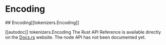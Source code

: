 # Encoding

<tokenizerslangcontent>
<python>
## Encoding[[tokenizers.Encoding]]

[[autodoc]] tokenizers.Encoding
</python>
<rust>
The Rust API Reference is available directly on the [Docs.rs](https://docs.rs/tokenizers/latest/tokenizers/) website.
</rust>
<node>
The node API has not been documented yet.
</node>
</tokenizerslangcontent>